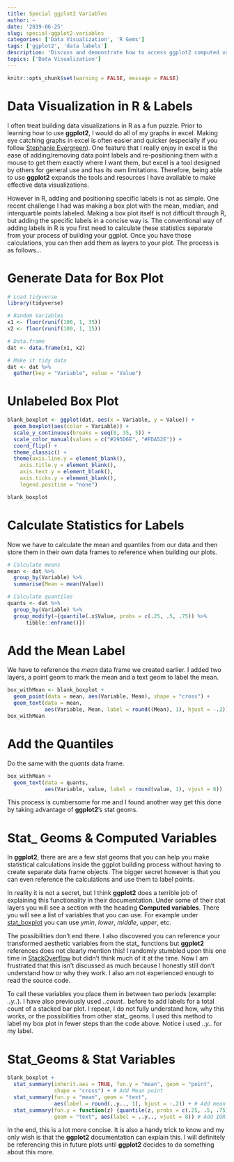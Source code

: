 ```yaml
---
title: Special ggplot2 Variables
author: ~
date: '2019-06-25'
slug: special-ggplot2-variables
categories: ['Data Visualization', 'R Gems']
tags: ['ggplot2', 'data labels']
description: 'Discuss and demonstrate how to access ggplot2 computed variables'
topics: ['Data Visualization']
---
```


```r
knitr::opts_chunk$set(warning = FALSE, message = FALSE)
```

# Data Visualization in R & Labels

I often treat building data visualizations in R as a fun puzzle. Prior to learning how to use **ggplot2**, I would do all of my graphs in excel. Making eye catching graphs in excel is often easier and quicker (especially if you follow [Stephanie Evergreen](https://stephanieevergreen.com/){target="_blank"}). One feature that I really enjoy in excel is the ease of adding/removing data point labels and re-positioning them with a mouse to get them exactly where I want them, but excel is a tool designed by others for general use and has its own limitations. Therefore, being able to use **ggplot2** expands the tools and resources I have available to make effective data visualizations.

However in R, adding and positioning specific labels is not as simple. One recent challenge I had was making a box plot with the mean, median, and interquartile points labeled. Making a box plot itself is not difficult through R, but adding the specific labels in a concise way is. The conventional way of adding labels in R is you first need to calculate these statistics separate from your process of building your ggplot. Once you have those calculations, you can then add them as layers to your plot. The process is as follows...

# Generate Data for Box Plot

```r
# Load tidyverse
library(tidyverse)

# Random Variables
x1 <- floor(runif(100, 1, 35))
x2 <- floor(runif(100, 1, 15))

# Data.frame
dat <- data.frame(x1, x2)

# Make it tidy data
dat <- dat %>% 
  gather(key = "Variable", value = "Value")
```

# Unlabeled Box Plot

```r
blank_boxplot <- ggplot(dat, aes(x = Variable, y = Value)) +
  geom_boxplot(aes(color = Variable)) +
  scale_y_continuous(breaks = seq(0, 35, 5)) +
  scale_color_manual(values = c("#295D6E", "#FDA52E")) +
  coord_flip() + 
  theme_classic() +
  theme(axis.line.y = element_blank(),
    axis.title.y = element_blank(),
    axis.text.y = element_blank(),
    axis.ticks.y = element_blank(),
    legend.position = "none")

blank_boxplot
```

# Calculate Statistics for Labels

Now we have to calculate the mean and quantiles from our data and then store them in their own data frames to reference when building our plots. 

```r
# Calculate means
mean <- dat %>% 
  group_by(Variable) %>% 
  summarise(Mean = mean(Value))

# Calculate quantiles
quants <- dat %>% 
  group_by(Variable) %>% 
  group_modify(~{quantile(.x$Value, probs = c(.25, .5, .75)) %>% 
      tibble::enframe()})
```

# Add the Mean Label

We have to reference the *mean* data frame we created earlier. I added two layers, a point geom to mark the mean and a text geom to label the mean. 

```r
box_withMean <- blank_boxplot +
  geom_point(data = mean, aes(Variable, Mean), shape = "cross") + 
  geom_text(data = mean, 
            aes(Variable, Mean, label = round((Mean), 1), hjust = -.2)) 
box_withMean
```

# Add the Quantiles

Do the same with the *quants* data frame. 

```r
box_withMean +
  geom_text(data = quants, 
            aes(Variable, value, label = round(value, 1), vjust = 8))
```

This process is cumbersome for me and I found another way get this done by taking advantage of **ggplot2**'s stat geoms. 

# Stat_ Geoms & Computed Variables
In **ggplot2**, there are are a few stat geoms that you can help you make statistical calculations inside the ggplot building process without having to create separate data frame objects. The bigger secret however is that you can even reference the calculations and use them to label points. 

In reality it is not a secret, but I think **ggplot2** does a terrible job of explaining this functionality in their documentation. Under some of their stat layers you will see a section with the heading **Computed variables**. There you will see a list of variables that you can use. For example under [stat_boxplot](https://ggplot2.tidyverse.org/reference/geom_boxplot.html#computed-variables){target="_blank"} you can use *ymin*, *lower*, *middle*, *upper*, etc.

The possibilities don't end there. I also discovered you can reference your transformed aesthetic variables from the stat_ functions but **ggplot2** references does not clearly mention this! I randomly stumbled upon this one time in [StackOverflow](https://stackoverflow.com/){target="_blank"} but didn't think much of it at the time. Now I am frustrated that this isn't discussed as much because I honestly still don't understand how or why they work. I also am not experienced enough to read the source code. 

To call these variables you place them in between two periods (example: *..y..*). I have also previously used *..count..* before to add labels for a total count of a stacked bar plot. I repeat, I do not fully understand how, why this works, or the possibilities from other stat_ geoms. I used this method to label my box plot in fewer steps than the code above. Notice i used *..y..* for my label.

# Stat_Geoms & Stat Variables

```r
blank_boxplot + 
  stat_summary(inherit.aes = TRUE, fun.y = "mean", geom = "point", 
               shape = "cross") + # Add Mean point
  stat_summary(fun.y = "mean", geom = "text", 
               aes(label = round(..y.., 1), hjust = -.2)) + # Add mean label 
  stat_summary(fun.y = function(z) {quantile(z, probs = c(.25, .5, .75))}, 
               geom = "text", aes(label = ..y.., vjust = 8)) # Add IQR labels
```

In the end, this is a lot more concise. It is also a handy trick to know and my only wish is that the **ggplot2** documentation can explain this. I will definitely be referencing this in future plots until **ggplot2** decides to do something about this more. 